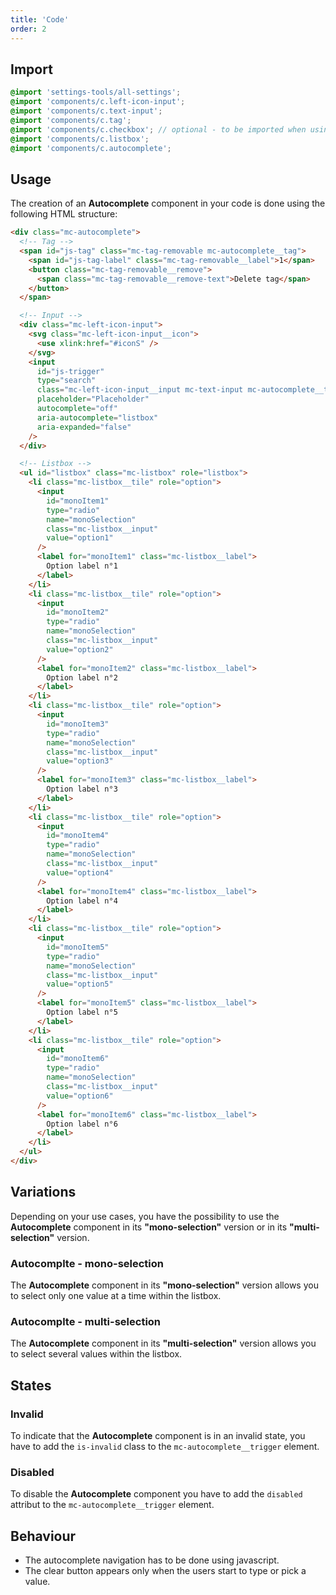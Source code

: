 ```yaml
---
title: 'Code'
order: 2
---
```


## Import

```scss
@import 'settings-tools/all-settings';
@import 'components/c.left-icon-input';
@import 'components/c.text-input';
@import 'components/c.tag';
@import 'components/c.checkbox'; // optional - to be imported when using the multiselection version
@import 'components/c.listbox';
@import 'components/c.autocomplete';
```

## Usage

The creation of an **Autocomplete** component in your code is done using the following HTML structure:

```HTML
<div class="mc-autocomplete">
  <!-- Tag -->
  <span id="js-tag" class="mc-tag-removable mc-autocomplete__tag">
    <span id="js-tag-label" class="mc-tag-removable__label">1</span>
    <button class="mc-tag-removable__remove">
      <span class="mc-tag-removable__remove-text">Delete tag</span>
    </button>
  </span>

  <!-- Input -->
  <div class="mc-left-icon-input">
    <svg class="mc-left-icon-input__icon">
      <use xlink:href="#iconS" />
    </svg>
    <input
      id="js-trigger"
      type="search"
      class="mc-left-icon-input__input mc-text-input mc-autocomplete__trigger"
      placeholder="Placeholder"
      autocomplete="off"
      aria-autocomplete="listbox"
      aria-expanded="false"
    />
  </div>

  <!-- Listbox -->
  <ul id="listbox" class="mc-listbox" role="listbox">
    <li class="mc-listbox__tile" role="option">
      <input
        id="monoItem1"
        type="radio"
        name="monoSelection"
        class="mc-listbox__input"
        value="option1"
      />
      <label for="monoItem1" class="mc-listbox__label">
        Option label n°1
      </label>
    </li>
    <li class="mc-listbox__tile" role="option">
      <input
        id="monoItem2"
        type="radio"
        name="monoSelection"
        class="mc-listbox__input"
        value="option2"
      />
      <label for="monoItem2" class="mc-listbox__label">
        Option label n°2
      </label>
    </li>
    <li class="mc-listbox__tile" role="option">
      <input
        id="monoItem3"
        type="radio"
        name="monoSelection"
        class="mc-listbox__input"
        value="option3"
      />
      <label for="monoItem3" class="mc-listbox__label">
        Option label n°3
      </label>
    </li>
    <li class="mc-listbox__tile" role="option">
      <input
        id="monoItem4"
        type="radio"
        name="monoSelection"
        class="mc-listbox__input"
        value="option4"
      />
      <label for="monoItem4" class="mc-listbox__label">
        Option label n°4
      </label>
    </li>
    <li class="mc-listbox__tile" role="option">
      <input
        id="monoItem5"
        type="radio"
        name="monoSelection"
        class="mc-listbox__input"
        value="option5"
      />
      <label for="monoItem5" class="mc-listbox__label">
        Option label n°5
      </label>
    </li>
    <li class="mc-listbox__tile" role="option">
      <input
        id="monoItem6"
        type="radio"
        name="monoSelection"
        class="mc-listbox__input"
        value="option6"
      />
      <label for="monoItem6" class="mc-listbox__label">
        Option label n°6
      </label>
    </li>
  </ul>
</div>
```

## Variations

Depending on your use cases, you have the possibility to use the **Autocomplete** component in its **"mono-selection"** version or in its **"multi-selection"** version.

### Autocomplte - mono-selection

The **Autocomplete** component in its **"mono-selection"** version allows you to select only one value at a time within the listbox.

<Preview path="default" />

### Autocomplte - multi-selection

The **Autocomplete** component in its **"multi-selection"** version allows you to select several values within the listbox.

<Preview path="multi" />

## States

### Invalid

To indicate that the **Autocomplete** component is in an invalid state, you have to add the `is-invalid` class to the `mc-autocomplete__trigger` element.

<Preview path="invalid" />

### Disabled

To disable the **Autocomplete** component you have to add the `disabled` attribut to the `mc-autocomplete__trigger` element.

<Preview path="disabled" />

## Behaviour

<Highlight theme="warning">

- The autocomplete navigation has to be done using javascript.
- The clear button appears only when the users start to type or pick a value.

</Highlight>
